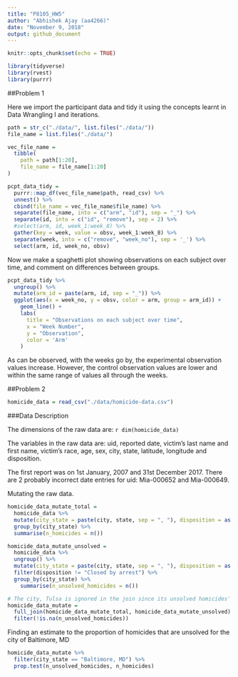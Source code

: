 ```yaml
---
title: "P8105_HW5"
author: "Abhishek Ajay (aa4266)"
date: "November 9, 2018"
output: github_document
---
```


```r
knitr::opts_chunk$set(echo = TRUE)

library(tidyverse)
library(rvest)
library(purrr)


```

##Problem 1

Here we import the participant data and tidy it using the concepts learnt in Data Wrangling I and iterations.

```r
path = str_c("./data/", list.files("./data/")) 
file_name = list.files("./data/")

vec_file_name = 
  tibble( 
    path = path[1:20], 
    file_name = file_name[1:20]
)

pcpt_data_tidy =
  purrr::map_df(vec_file_name$path, read_csv) %>% 
  unnest() %>% 
  cbind(file_name = vec_file_name$file_name) %>% 
  separate(file_name, into = c("arm", "id"), sep = "_") %>% 
  separate(id, into = c("id", "remove"), sep = 2) %>% 
  #select(arm, id, week_1:week_8) %>% 
  gather(key = week, value = obsv, week_1:week_8) %>% 
  separate(week, into = c("remove", "week_no"), sep = '_') %>% 
  select(arm, id, week_no, obsv)
```

Now we make a spaghetti plot showing observations on each subject over time, and comment on differences between groups.

```r
pcpt_data_tidy %>% 
  ungroup() %>% 
  mutate(arm_id = paste(arm, id, sep = "_")) %>% 
  ggplot(aes(x = week_no, y = obsv, color = arm, group = arm_id)) +
    geom_line() +
    labs(
      title = "Observations on each subject over time",
      x = "Week Number",
      y = "Observation",
      color = 'Arm'
    ) 
```

As can be observed, with the weeks go by, the experimental observation values increase. However, the control observation values are lower and within the same range of values all through the weeks.


##Problem 2

```r
homicide_data = read_csv("./data/homicide-data.csv")
```

###Data Description

The dimensions of the raw data are: `r dim(homicide_data)`

The variables in the raw data are: uid, reported date, victim's last name and first name, victim's race, age, sex, city, state, latitude, longitude and disposition.

The first report was on 1st January, 2007 and 31st December 2017. There are 2 probably incorrect date entries for uid: Mia-000652 and Mia-000649.

Mutating the raw data.
```r
homicide_data_mutate_total = 
  homicide_data %>% 
  mutate(city_state = paste(city, state, sep = ", "), disposition = as.factor(disposition)) %>%
  group_by(city_state) %>% 
  summarise(n_homicides = n())

homicide_data_mutate_unsolved = 
  homicide_data %>% 
  ungroup() %>% 
  mutate(city_state = paste(city, state, sep = ", "), disposition = as.factor(disposition)) %>%
  filter(disposition != "Closed by arrest") %>% 
  group_by(city_state) %>% 
    summarise(n_unsolved_homicides = n())

# The city, Tulsa is ignored in the join since its unsolved homicides' NA.
homicide_data_mutate = 
  full_join(homicide_data_mutate_total, homicide_data_mutate_unsolved) %>% 
  filter(!is.na(n_unsolved_homicides))
```

Finding an estimate to the proportion of homicides that are unsolved for the city of Baltimore, MD

```r
homicide_data_mutate %>%
  filter(city_state == "Baltimore, MD") %>% 
  prop.test(n_unsolved_homicides, n_homicides)
```